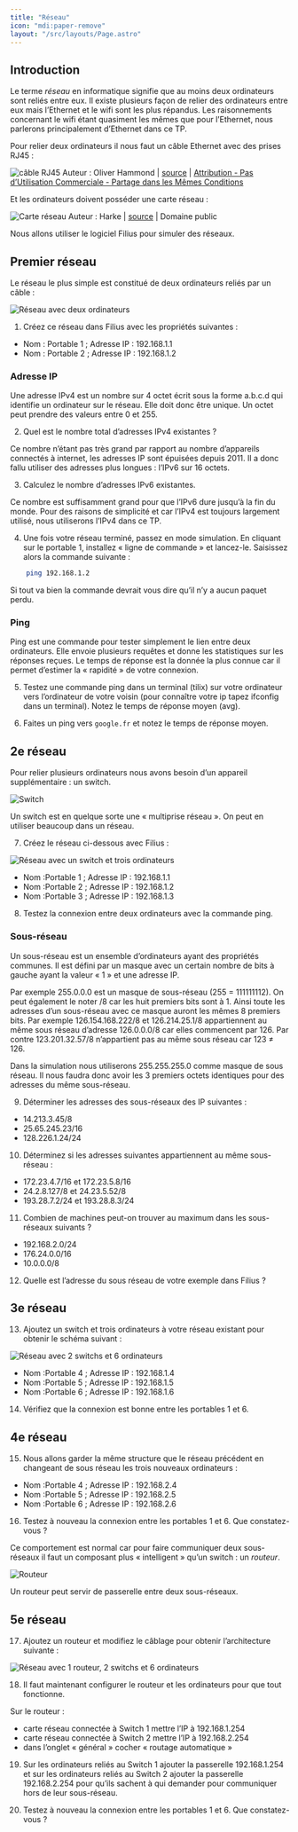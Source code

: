 ```yaml
---
title: "Réseau"
icon: "mdi:paper-remove"
layout: "/src/layouts/Page.astro"
---
```


## Introduction

Le terme _réseau_ en informatique signifie que au moins deux ordinateurs sont
reliés entre eux. Il existe plusieurs façon de relier des ordinateurs entre
eux mais l’Ethernet et le wifi sont les plus répandus. Les raisonnements
concernant le wifi étant quasiment les mêmes que pour l’Ethernet, nous
parlerons principalement d’Ethernet dans ce TP.

Pour relier deux ordinateurs il nous faut un câble Ethernet avec des prises
RJ45 :

![câble RJ45](/cours/rj45.jpg) Auteur : Oliver Hammond | [source](https://www.flickr.com/photos/olivander/76685908/) | [Attribution - Pas d’Utilisation Commerciale - Partage dans les Mêmes Conditions](https://creativecommons.org/licenses/by-nc-sa/2.0/)

Et les ordinateurs doivent posséder une carte réseau :

![Carte réseau](/cours/carte.jpg) Auteur : Harke | [source](https://commons.wikimedia.org/wiki/File:GB_Network_PCI_Card.jpg) | Domaine public

Nous allons utiliser le logiciel Filius pour simuler des réseaux.

## Premier réseau

Le réseau le plus simple est constitué de deux ordinateurs reliés par un câble
:

![Réseau avec deux ordinateurs](/cours/reseau1.png)

1. Créez ce réseau dans Filius avec les propriétés suivantes :

  - Nom : Portable 1 ; Adresse IP : 192.168.1.1
  - Nom : Portable 2 ; Adresse IP : 192.168.1.2

### Adresse IP

Une adresse IPv4 est un nombre sur 4 octet écrit sous la forme a.b.c.d qui
identifie un ordinateur sur le réseau. Elle doit donc être unique. Un octet
peut prendre des valeurs entre 0 et 255.

2. Quel est le nombre total d’adresses IPv4 existantes ?

Ce nombre n’étant pas très grand par rapport au nombre d’appareils connectés à
internet, les adresses IP sont épuisées depuis 2011. Il a donc fallu utiliser
des adresses plus longues : l’IPv6 sur 16 octets.

3. Calculez le nombre d’adresses IPv6 existantes.

Ce nombre est suffisamment grand pour que l’IPv6 dure jusqu’à la fin du monde.
Pour des raisons de simplicité et car l’IPv4 est toujours largement utilisé,
nous utiliserons l’IPv4 dans ce TP.

4. Une fois votre réseau terminé, passez en mode simulation. En cliquant
sur le portable 1, installez « ligne de commande » et lancez-le. Saisissez
alors la commande suivante :

```bash
    ping 192.168.1.2
```

Si tout va bien la commande devrait vous dire qu’il n’y a aucun paquet perdu.

### Ping

Ping est une commande pour tester simplement le lien entre deux ordinateurs.
Elle envoie plusieurs requêtes et donne les statistiques sur les réponses
reçues. Le temps de réponse est la donnée la plus connue car il permet
d’estimer la « rapidité » de votre connexion.

5. Testez une commande ping dans un terminal (tilix) sur votre ordinateur
vers l’ordinateur de votre voisin (pour connaître votre ip tapez ifconfig dans
un terminal).  Notez le temps de réponse moyen (avg).

6. Faites un ping vers `google.fr` et notez le temps de réponse moyen.

## 2e réseau

Pour relier plusieurs ordinateurs nous avons besoin d’un appareil
supplémentaire : un switch.

![Switch](/cours/switch.jpg)

Un switch est en quelque sorte une « multiprise réseau ». On peut en utiliser
beaucoup dans un réseau.

7. Créez le réseau ci-dessous avec Filius :

![Réseau avec un switch et trois ordinateurs](/cours/reseau2.png)

  - Nom :Portable 1 ; Adresse IP : 192.168.1.1
  - Nom :Portable 2 ; Adresse IP : 192.168.1.2
  - Nom :Portable 3 ; Adresse IP : 192.168.1.3

8. Testez la connexion entre deux ordinateurs avec la commande ping.

### Sous-réseau

Un sous-réseau est un ensemble d’ordinateurs ayant des propriétés communes. Il
est défini par un masque avec un certain nombre de bits à gauche ayant la
valeur « 1 » et une adresse IP.

Par exemple 255.0.0.0 est un masque de sous-réseau (255 = 111111112). On peut
également le noter /8 car les huit premiers bits sont à 1. Ainsi toute les
adresses d’un sous-réseau avec ce masque auront les mêmes 8 premiers bits. Par
exemple 126.154.168.222/8 et 126.214.25.1/8 appartiennent au même sous réseau
d’adresse 126.0.0.0/8 car elles commencent par 126. Par contre 123.201.32.57/8
n’appartient pas au même sous réseau car 123 ≠ 126.

Dans la simulation nous utiliserons 255.255.255.0 comme masque de sous réseau.
Il nous faudra donc avoir les 3 premiers octets identiques pour des adresses
du même sous-réseau.

9. Déterminer les adresses des sous-réseaux des IP suivantes :

  - 14.213.3.45/8
  - 25.65.245.23/16
  - 128.226.1.24/24

10. Déterminez si les adresses suivantes appartiennent au même sous-réseau
:

  - 172.23.4.7/16 et 172.23.5.8/16
  - 24.2.8.127/8 et 24.23.5.52/8
  - 193.28.7.2/24 et 193.28.8.3/24

11. Combien de machines peut-on trouver au maximum dans les sous-réseaux
suivants ?

  - 192.168.2.0/24
  - 176.24.0.0/16
  - 10.0.0.0/8

12. Quelle est l’adresse du sous réseau de votre exemple dans Filius ?

## 3e réseau

13. Ajoutez un switch et trois ordinateurs à votre réseau existant pour
obtenir le schéma suivant :

![Réseau avec 2 switchs et 6 ordinateurs](/cours/reseau3.png)

  - Nom :Portable 4 ; Adresse IP : 192.168.1.4
  - Nom :Portable 5 ; Adresse IP : 192.168.1.5
  - Nom :Portable 6 ; Adresse IP : 192.168.1.6 

14. Vérifiez que la connexion est bonne entre les portables 1 et 6.

## 4e réseau

15. Nous allons garder la même structure que le réseau précédent en
changeant de sous réseau les trois nouveaux ordinateurs :

  - Nom :Portable 4 ; Adresse IP : 192.168.2.4
  - Nom :Portable 5 ; Adresse IP : 192.168.2.5
  - Nom :Portable 6 ; Adresse IP : 192.168.2.6

16. Testez à nouveau la connexion entre les portables 1 et 6. Que
constatez-vous ?

Ce comportement est normal car pour faire communiquer deux sous-réseaux il
faut un composant plus « intelligent » qu’un switch : un _routeur_.

![Routeur](/cours/routeur.jpg)

Un routeur peut servir de passerelle entre deux sous-réseaux.

## 5e réseau

17. Ajoutez un routeur et modifiez le câblage pour obtenir l’architecture
suivante :

![Réseau avec 1 routeur, 2 switchs et 6 ordinateurs](/cours/reseau4.png)

18. Il faut maintenant configurer le routeur et les ordinateurs pour que
tout fonctionne.

Sur le routeur :

  - carte réseau connectée à Switch 1 mettre l’IP à 192.168.1.254
  - carte réseau connectée à Switch 2 mettre l’IP à 192.168.2.254
  - dans l’onglet « général » cocher « routage automatique »

19. Sur les ordinateurs reliés au Switch 1 ajouter la passerelle
192.168.1.254 et sur les ordinateurs reliés au Switch 2 ajouter la passerelle
192.168.2.254 pour qu’ils sachent à qui demander pour communiquer hors de leur
sous-réseau.

20. Testez à nouveau la connexion entre les portables 1 et 6. Que
constatez-vous ?
